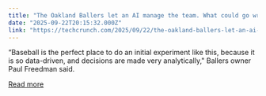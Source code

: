 ```yaml
---
title: "The Oakland Ballers let an AI manage the team. What could go wrong?"
date: "2025-09-22T20:15:32.000Z"
link: "https://techcrunch.com/2025/09/22/the-oakland-ballers-let-an-ai-manage-the-team-what-could-go-wrong/"
---
```


“Baseball is the perfect place to do an initial experiment like this, because it is so data-driven, and decisions are made very analytically," Ballers owner Paul Freedman said.

[Read more](https://techcrunch.com/2025/09/22/the-oakland-ballers-let-an-ai-manage-the-team-what-could-go-wrong/)
